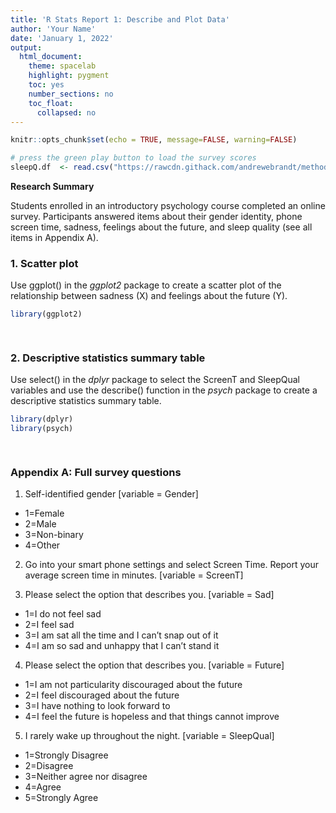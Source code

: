 ```yaml
---
title: 'R Stats Report 1: Describe and Plot Data'
author: 'Your Name'
date: 'January 1, 2022'
output:
  html_document:
    theme: spacelab
    highlight: pygment
    toc: yes
    number_sections: no
    toc_float:
      collapsed: no
---
```

<!-- In the header above, edit the name and date -->

<!-- Do not edit style -->
<style type="text/css">
.main-container {font-size: 18px;}
</style>

<!-- Do not edit this first code chunk -->
```r
knitr::opts_chunk$set(echo = TRUE, message=FALSE, warning=FALSE)

# press the green play button to load the survey scores
sleepQ.df  <- read.csv("https://rawcdn.githack.com/andrewebrandt/methods.github.io/main/object/datasets/sleepQ.csv", header = TRUE)
```

**Research Summary**

Students enrolled in an introductory psychology course completed an online survey. Participants answered items about their gender identity, phone screen time, sadness, feelings about the future, and sleep quality (see all items in Appendix A).


### 1. Scatter plot

Use ggplot() in the *ggplot2* package to create a scatter plot of the relationship between sadness (X) and feelings about the future (Y).
```r
library(ggplot2)

                    
```


### 2. Descriptive statistics summary table

Use select() in the *dplyr* package to select the ScreenT and SleepQual variables and use the describe() function in the *psych* package to create a descriptive statistics summary table.
```r
library(dplyr)
library(psych)

   
```


### Appendix A: Full survey questions

1. Self-identified gender [variable = Gender]
  + 1=Female
  + 2=Male
  + 3=Non-binary
  + 4=Other

2. Go into your smart phone settings and select Screen Time. Report your average screen time in minutes. [variable = ScreenT]

3. Please select the option that describes you. [variable = Sad]
  + 1=I do not feel sad
  + 2=I feel sad
  + 3=I am sat all the time and I can't snap out of it
  + 4=I am so sad and unhappy that I can't stand it
  
4. Please select the option that describes you. [variable = Future]
  + 1=I am not particularity discouraged about the future
  + 2=I feel discouraged about the future
  + 3=I have nothing to look forward to
  + 4=I feel the future is hopeless and that things cannot improve

5. I rarely wake up throughout the night. [variable = SleepQual]
  + 1=Strongly Disagree
  + 2=Disagree
  + 3=Neither agree nor disagree
  + 4=Agree
  + 5=Strongly Agree
